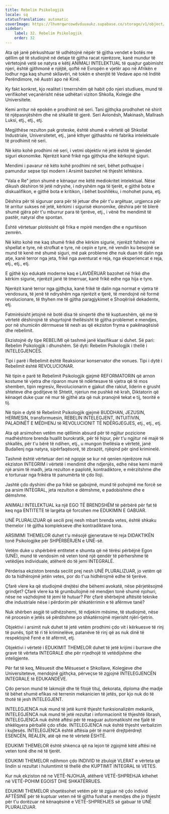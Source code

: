 ```yaml
---
title: Rebelim Psikologjik
locale: sq
statusTranslation: automatic
coverImage: https://lhvmrqwrcowdvduuaukz.supabase.co/storage/v1/object/public/strapi-uploads/small_cover-educacion-fundamental.webp-2d51a7828a2b1309555be27f7e2a61a0.webp
sidebar:
    label: 32. Rebelim Psikologjik
    order: 32
---
```

Ata që janë përkushtuar të udhëtojnë nëpër të gjitha vendet e botës me qëllim që të studiojnë në detaje të gjitha racat njerëzore, kanë mundur të vërtetojnë vetë se natyra e këtij ANIMALI INTELEKTUAL të quajtur gabimisht njeri, është gjithmonë e njëjtë, qoftë në Evropën e vjetër apo në Afrikën e lodhur nga kaq shumë skllavëri, në tokën e shenjtë të Vedave apo në Inditë Perëndimore, në Austri apo në Kinë.

Ky fakt konkret, kjo realitet i tmerrshëm që habit çdo njeri studiues, mund të verifikohet veçanërisht nëse udhëtari viziton Shkolla, Kolegje dhe Universitete.

Kemi arritur në epokën e prodhimit në seri. Tani gjithçka prodhohet në shirit të njëpasnjëshëm dhe në shkallë të gjerë. Seri Avionësh, Makinash, Mallrash Luksi, etj., etj., etj.

Megjithëse rezulton pak groteske, është shumë e vërtetë që Shkollat Industriale, Universitetet, etj., janë kthyer gjithashtu në fabrika intelektuale të prodhimit në seri.

Në këto kohë prodhimi në seri, i vetmi objektiv në jetë është të gjendet siguri ekonomike. Njerëzit kanë frikë nga gjithçka dhe kërkojnë siguri.

Mendimi i pavarur në këto kohë prodhimi në seri, bëhet pothuajse i pamundur sepse tipi modern i Arsimit bazohet në thjesht lehtësira.

"Vala e Re" jeton shumë e kënaqur me këtë mediokritet intelektual. Nëse dikush dëshiron të jetë ndryshe, i ndryshëm nga të tjerët, e gjithë bota e diskualifikon, e gjithë bota e kritikon, i bëhet boshllëku, i mohohet puna, etj.

Dëshira për të siguruar para për të jetuar dhe për t'u argëtuar, urgjenca për të arritur sukses në jetë, kërkimi i sigurisë ekonomike, dëshira për të blerë shumë gjëra për t'u mburrur para të tjerëve, etj., i vënë fre mendimit të pastër, natyral dhe spontan.

Është vërtetuar plotësisht që frika e mpirë mendjen dhe e ngurtëson zemrën.

Në këto kohë me kaq shumë frikë dhe kërkim sigurie, njerëzit fshihen në shpellat e tyre, në strofkat e tyre, në cepin e tyre, në vendin ku besojnë se mund të kenë më shumë siguri, më pak probleme dhe nuk duan të dalin nga atje, kanë terror nga jeta, frikë nga aventurat e reja, nga eksperiencat e reja, etj., etj., etj.

E gjithë kjo edukatë moderne kaq e LAVDËRUAR bazohet në frikë dhe kërkim sigurie, njerëzit janë të tmerruar, kanë frikë edhe nga hija e tyre.

Njerëzit kanë terror nga gjithçka, kanë frikë të dalin nga normat e vjetra të vendosura, të jenë të ndryshëm nga njerëzit e tjerë, të mendojnë në formë revolucionare, të thyhen me të gjitha paragjykimet e Shoqërisë dekadente, etj.

Fatmirësisht jetojnë në botë disa të sinqertë dhe të kuptueshëm, që me të vërtetë dëshirojnë të shqyrtojnë thellësisht të gjitha problemet e mendjes, por në shumicën dërrmuese të nesh as që ekziston fryma e pakënaqësisë dhe rebelimit.

Ekzistojnë dy tipe REBELIMI që tashmë janë klasifikuar si duhet. Së pari: Rebelim Psikologjik i dhunshëm. Së dyti: Rebelim Psikologjik i thellë i INTELEGJENCËS.

Tipi i parë i Rebelimit është Reaksionar konservator dhe vonues. Tipi i dytë i Rebelimit është REVOLUCIONAR.

Në tipin e parë të Rebelimit Psikologjik gjejmë REFORMATORIN që arnon kostume të vjetra dhe riparon mure të ndërtesave të vjetra që të mos shemben, tipin regresiv, Revolucionarin e gjakut dhe rakiut, liderin e grusht shteteve dhe goditjeve të Shtetit, njeriun me pushkë në krah, Diktatorin që kënaqet duke çuar në mur të gjithë ata që nuk pranojnë tekat e tij, teoritë e tij.

Në tipin e dytë të Rebelimit Psikologjik gjejmë BUDDHAN, JEZUSIN, HERMESIN, transformuesin, REBELIN INTELEGJENT, INTUITIVIN, PALADINËT E MËDHENJ të REVOLUCIONIT TË NDËRGJEGJES, etj., etj., etj.

Ata që arsimohen vetëm me qëllimin absurd për të ngjitur pozicione madhështore brenda huallit burokratik, për të hipur, për t'u ngjitur në majë të shkallës, për t'u bërë të ndihen, etj., u mungon thellësia e vërtetë, janë Budallenj nga natyra, sipërfaqësorë, të zbrazët, njëqind për qind kriminelë.

Tashmë është vërtetuar deri në ngopje se kur në qenien njerëzore nuk ekziston INTEGRIM i vërtetë i mendimit dhe ndjenjës, edhe nëse kemi marrë një arsim të madh, jeta rezulton e paplotë, kontradiktore, e mërzitshme dhe e torturuar nga frikëra të panumërta të çdo lloji.

Jashtë çdo dyshimi dhe pa frikë se gabojmë, mund të pohojmë me forcë se pa arsim INTEGRAL, jeta rezulton e dëmshme, e padobishme dhe e dëmshme.

ANIMALI INTELEKTUAL ka një EGO TË BRENDSHËM të përbërë për fat të keq nga ENTITETE të largëta që forcohen me EDUKIMIN E GABUAR.

UNË PLURALIZUAR që secili prej nesh mbart brenda vetes, është shkaku themelor i të gjitha komplekseve dhe kontradiktave tona.

ARSIMIMI THEMELOR duhet t'u mësojë gjeneratave të reja DIDAKTIKËN tonë Psikologjike për SHPËRBËRJEN e UNË-së.

Vetëm duke u shpërbërë entitetet e shumta që në tërësi përbëjnë Egon (UNË), mund të vendosim në veten tonë një qendër të përhershme të vetëdijes individuale, atëherë do të jemi INTEGRALË.

Përderisa ekziston brenda secilit prej nesh UNË PLURALIZUAR, jo vetëm që do ta hidhërojmë jetën vetes, por do t'ua hidhërojmë edhe të tjerëve.

Çfarë vlere ka që studiojmë drejtësi dhe bëhemi avokatë, nëse përjetësojmë grindjet? Çfarë vlere ka të grumbullojmë në mendjen tonë shumë njohuri, nëse ne vazhdojmë të jemi të hutuar? Për çfarë shërbejnë aftësitë teknike dhe industriale nëse i përdorim për shkatërrimin e të afërmve tanë?

Nuk shërben asgjë të udhëzohemi, të ndjekim mësime, të studiojmë, nëse në procesin e jetës së përditshme po shkatërrojmë mjerisht njëri-tjetrin.

Objektivi i arsimit nuk duhet të jetë vetëm prodhimi çdo vit i kërkuesve të rinj të punës, tipit të ri të kriminelëve, patanëve të rinj që as nuk dinë të respektojnë Fenë e të afërmit, etj.

Objektivi i vërtetë i EDUKIMIT THEMELOR duhet të jetë krijimi i burrave dhe grave të vërteta INTEGRALE dhe për rrjedhojë të vetëdijshme dhe inteligjente.

Për fat të keq, Mësuesit dhe Mësueset e Shkollave, Kolegjeve dhe Universiteteve, mendojnë gjithçka, përveçse të zgjojnë INTELEGJENCËN INTEGRALE të EDUKANDËVE.

Çdo person mund të lakmojë dhe të fitojë tituj, dekorata, diploma dhe madje të bëhet shumë efikas në terrenin mekanicien të jetës, por kjo nuk do të thotë të jesh INTELEGJENT.

INTELEGJENCA nuk mund të jetë kurrë thjesht funksionalizëm mekanik, INTELEGJENCA nuk mund të jetë rezultat i informacionit të thjeshtë librash, INTELEGJENCA nuk është aftësi për të reaguar automatikisht me fjalë të shkëlqyera përballë çdo sfide. INTELEGJENCA nuk është thjesht verbalizim i kujtesës. INTELEGJENCA është aftësia për të marrë drejtpërdrejt ESENCËN, REALEN, atë që me të vërtetë ËSHTË.

EDUKIMI THEMELOR është shkenca që na lejon të zgjojmë këtë aftësi në veten tonë dhe në të tjerët.

EDUKIMI THEMELOR ndihmon çdo INDIVID të zbulojë VLERAT e vërteta që lindin si rezultat i hulumtimit të thellë dhe KUPTIMIT INTEGRAL të VETES.

Kur nuk ekziston në ne VETË-NJOHJA, atëherë VETË-SHPREHJA kthehet në VETË-POHIM EGOIST DHE SHKATËRRUES.

EDUKIMI THEMELOR shqetësohet vetëm për të zgjuar në çdo individ AFTËSINË për të kuptuar veten në të gjitha fushat e mendjes dhe jo thjesht për t'u dorëzuar në kënaqësinë e VETË-SHPREHJES së gabuar të UNË PLURALIZUAR.


